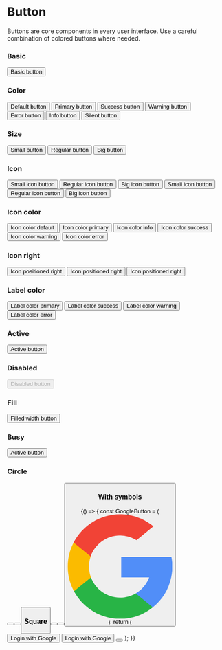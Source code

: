 
<Meta title="Components/Buttons/Button" component={Button} />

# Button

Buttons are core components in every user interface.
Use a careful combination of colored buttons where needed.

<ArgsTable of={Button} />

### Basic

<Canvas>
    <Story name="basic">
        <Button>Basic button</Button>
    </Story>
</Canvas>

### Color

<Canvas>
    <Story name="color">
        <Row>
            <Col span={6}>
                <Button>Default button</Button>
            </Col>
            <Col span={6}>
                <Button color="primary">Primary button</Button>
            </Col>
            <Col span={6}>
                <Button color="success">Success button</Button>
            </Col>
            <Col span={6}>
                <Button color="warning">Warning button</Button>
            </Col>
            <Col span={6}>
                <Button color="error">Error button</Button>
            </Col>
            <Col span={6}>
                <Button color="info">Info button</Button>
            </Col>
            <Col span={6}>
                <Button icon="devices" color="silent">
                    Silent button
                </Button>
            </Col>
        </Row>
    </Story>
</Canvas>

### Size

<Canvas>
    <Story name="size">
        <Row>
            <Col span={8}>
                <Button size="small">Small button</Button>
            </Col>
            <Col span={8}>
                <Button>Regular button</Button>
            </Col>
            <Col span={8}>
                <Button size="big">Big button</Button>
            </Col>
        </Row>
    </Story>
</Canvas>

### Icon

<Canvas>
    <Story name="icon">
        <Row>
            <Col span={8}>
                <Button icon="devices" size="small">
                    Small icon button
                </Button>
            </Col>
            <Col circle span={8}>
                <Button icon="devices">Regular icon button</Button>
            </Col>
            <Col circle span={8}>
                <Button icon="devices" size="big">
                    Big icon button
                </Button>
            </Col>
            <Col span={8}>
                <Button icon="devices" color="primary" size="small">
                    Small icon button
                </Button>
            </Col>
            <Col circle span={8}>
                <Button icon="devices" color="primary">
                    Regular icon button
                </Button>
            </Col>
            <Col circle span={8}>
                <Button icon="devices" color="primary" size="big">
                    Big icon button
                </Button>
            </Col>
        </Row>
    </Story>
</Canvas>

### Icon color

<Canvas>
    <Story name="icon color">
        <Row>
            <Col span={8}>
                <Button icon="devices">Icon color default</Button>
            </Col>
            <Col span={8}>
                <Button icon="devices" iconColor="primary">
                    Icon color primary
                </Button>
            </Col>
            <Col circle span={8}>
                <Button icon="devices" iconColor="info">
                    Icon color info
                </Button>
            </Col>
            <Col circle span={8}>
                <Button icon="devices" iconColor="success">
                    Icon color success
                </Button>
            </Col>
            <Col circle span={8}>
                <Button icon="devices" iconColor="warning">
                    Icon color warning
                </Button>
            </Col>
            <Col circle span={8}>
                <Button icon="devices" iconColor="error">
                    Icon color error
                </Button>
            </Col>
        </Row>
    </Story>
</Canvas>

### Icon right

<Canvas>
    <Story name="icon right">
        <Row>
            <Col span={8}>
                <Button icon="arrow-right" iconRight color="error" size="small">
                    Icon positioned right
                </Button>
            </Col>
            <Col circle span={8}>
                <Button icon="arrow-right" iconRight color="error">
                    Icon positioned right
                </Button>
            </Col>
            <Col circle span={8}>
                <Button icon="arrow-right" iconRight color="error" size="big">
                    Icon positioned right
                </Button>
            </Col>
        </Row>
    </Story>
</Canvas>

### Label color

<Canvas>
    <Story name="label color">
        <Row>
            <Col span={6}>
                <Button labelColor="primary">Label color primary</Button>
            </Col>
            <Col span={6}>
                <Button labelColor="success">Label color success</Button>
            </Col>
            <Col span={6}>
                <Button labelColor="warning">Label color warning</Button>
            </Col>
            <Col span={6}>
                <Button labelColor="error">Label color error</Button>
            </Col>
        </Row>
    </Story>
</Canvas>

### Active

<Canvas>
    <Story name="active">
        <Button active>Active button</Button>
    </Story>
</Canvas>

### Disabled

<Canvas>
    <Story name="disabled">
        <Button disabled>Disabled button</Button>
    </Story>
</Canvas>

### Fill

<Canvas>
    <Story name="fill">
        <Button fill>Filled width button</Button>
    </Story>
</Canvas>

### Busy

<Canvas>
    <Story name="busy">
        <Button busy>Active button</Button>
    </Story>
</Canvas>

### Circle

<Canvas>
    <Story name="circle">
        <Row>
            <Col span={8}>
                <Button circle icon="gear" size="small" />
            </Col>
            <Col circle span={8}>
                <Button circle icon="gear" />
            </Col>
            <Col circle span={8}>
                <Button circle icon="gear" size="big" />
            </Col>
        </Row>
    </Story>
</Canvas>

### Square

<Canvas>
    <Story name="square">
        <Row>
            <Col span={8}>
                <Button square icon="gear" size="small" />
            </Col>
            <Col circle span={8}>
                <Button square icon="gear" />
            </Col>
            <Col circle span={8}>
                <Button square icon="gear" size="big" />
            </Col>
        </Row>
    </Story>
</Canvas>

### With symbols

<Canvas>
    <Story name="with symbols">
        {() => {
            const GoogleButton = (
                <svg xmlns="http://www.w3.org/2000/svg" viewBox="0 0 46 46">
                    <g fill="none" fillRule="nonzero">
                        <path
                            fill="#FBBB00"
                            d="m10.195 27.798-1.602 5.978-5.852.124A22.897 22.897 0 0 1 0 23c0-3.814.928-7.41 2.572-10.577l5.211.955 2.283 5.179A13.672 13.672 0 0 0 9.327 23c0 1.688.306 3.306.868 4.798Z"
                        />
                        <path
                            fill="#518EF8"
                            d="M45.598 18.703C45.862 20.095 46 21.532 46 23c0 1.647-.173 3.253-.503 4.802A22.995 22.995 0 0 1 37.4 40.936l-.001-.001-6.563-.335-.929-5.798a13.708 13.708 0 0 0 5.898-7H23.506v-9.099h22.092Z"
                        />
                        <path
                            fill="#28B446"
                            d="m37.398 40.935.001.001A22.903 22.903 0 0 1 23 46c-8.759 0-16.374-4.896-20.259-12.1l7.454-6.102c1.942 5.184 6.943 8.874 12.805 8.874 2.52 0 4.88-.68 6.906-1.87l7.492 6.133Z"
                        />
                        <path
                            fill="#F14336"
                            d="m37.68 5.295-7.45 6.1A13.595 13.595 0 0 0 23 9.328c-5.995 0-11.09 3.859-12.934 9.229l-7.493-6.134h-.001C6.4 5.043 14.11 0 23 0c5.58 0 10.698 1.988 14.68 5.295Z"
                        />
                    </g>
                </svg>
            );
            return (
                <Row>
                    <Col span={8}>
                        <Button fill pill symbol={GoogleButton}>Login with Google</Button>
                    </Col>
                    <Col circle span={8}>
                        <Button fill pill size="big" symbol={GoogleButton}>Login with Google</Button>
                    </Col>
                    <Col circle span={8}>
                        <Button size="big" square symbol={GoogleButton}></Button>
                    </Col>
                </Row>
            );
        }}
    </Story>
</Canvas>
